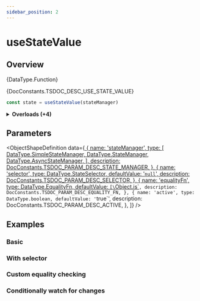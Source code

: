 ```yaml
---
sidebar_position: 2
---
```



# useStateValue

## Overview

<TypeDisplay>{DataType.Function}</TypeDisplay>

<MarkdownWrapper>{DocConstants.TSDOC_DESC_USE_STATE_VALUE}</MarkdownWrapper>

```js
const state = useStateValue(stateManager)
```
<details>
  <summary><b>Overloads (+4)</b></summary>
  <>
    ```js
    const state = useStateValue(stateManager, selector)
    ```
    ```js
    const state = useStateValue(stateManager, selector, active)
    ```
    ```js
    const state = useStateValue(stateManager, selector, equalityFn)
    ```
    ```js
    const state = useStateValue(stateManager, selector, equalityFn, active)
    ```
  </>
</details>

## Parameters

<ObjectShapeDefinition data={[
  {
    name: 'stateManager',
    type: [
      DataType.SimpleStateManager,
      DataType.StateManager,
      DataType.AsyncStateManager,
    ],
    description: DocConstants.TSDOC_PARAM_DESC_STATE_MANAGER,
  },
  {
    name: 'selector',
    type: DataType.StateSelector,
    defaultValue: '`null`',
    description: DocConstants.TSDOC_PARAM_DESC_SELECTOR,
  },
  {
    name: 'equalityFn',
    type: DataType.EqualityFn,
    defaultValue: `[\`Object.is\`](${DocConstants.API_REFERENCE_URL_OBJECT_IS})`,
    description: DocConstants.TSDOC_PARAM_DESC_EQUALITY_FN,
  },
  {
    name: 'active',
    type: DataType.boolean,
    defaultValue: '`true`',
    description: DocConstants.TSDOC_PARAM_DESC_ACTIVE,
  },
]} />

## Examples

### Basic

<SimpleWebPlayground code={CODE_EXAMPLE_BASIC} />

### With selector

<SimpleWebPlayground code={CODE_EXAMPLE_SELECTOR} />

### Custom equality checking

<SimpleWebPlayground code={CODE_EXAMPLE_EQUALITY} />

### Conditionally watch for changes

<SimpleWebPlayground code={CODE_EXAMPLE_ACTIVE} />
